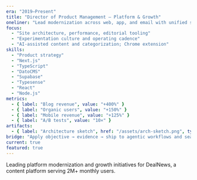 ```yaml
---
era: "2019–Present"
title: "Director of Product Management — Platform & Growth"
oneliner: "Lead modernization across web, app, and email with unified systems and accelerated experimentation."
focus:
  - "Site architecture, performance, editorial tooling"
  - "Experimentation culture and operating cadence"
  - "AI-assisted content and categorization; Chrome extension"
skills:
  - "Product strategy"
  - "Next.js"
  - "TypeScript"
  - "DatoCMS"
  - "Supabase"
  - "Typesense"
  - "React"
  - "Node.js"
metrics:
  - { label: "Blog revenue", value: "+400%" }
  - { label: "Organic users", value: "+150%" }
  - { label: "Mobile revenue", value: "+125%" }
  - { label: "A/B tests", value: "10×" }
artifacts:
  - { label: "Architecture sketch", href: "/assets/arch-sketch.png", type: "image" }
bridge: "Apply objective → evidence → ship to agentic workflows and search."
current: true
featured: true
---
```


Leading platform modernization and growth initiatives for DealNews, a content platform serving 2M+ monthly users.
